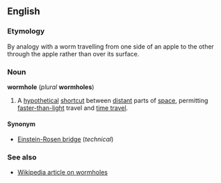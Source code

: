 ==English==
===Etymology===
By analogy with a worm travelling from one side of an apple to the other through the apple rather than over its surface.

===Noun===
'''wormhole''' (''plural'' '''wormholes''')

#{{physics}} A [[hypothetical]] [[shortcut]] between [[distant]] parts of [[space]], permitting [[faster-than-light]] travel and [[time travel]].

====Synonym====
*[[Einstein-Rosen bridge]] (''technical'')

===See also===
*[[w:Wormhole|Wikipedia article on wormholes]]
